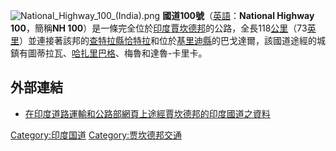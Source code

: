 [[File:National_Highway_100_(India).png|thumb]]
'''國道100號'''（[[英語|英語]]：'''National Highway 100'''，簡稱'''NH 100'''）是一條完全位於[[印度|印度]][[賈坎德邦|賈坎德邦]]的公路，全長118[[公里|公里]]（73[[英里|英里]]）並連接著該邦的[[查特拉縣|查特拉縣]][[恰特拉|恰特拉]]和位於[[基里迪縣|基里迪縣]]的巴戈達爾，該國道途經的城鎮有圖蒂拉瓦、[[哈扎里巴格|哈扎里巴格]]、梅魯和達魯-卡里卡。

==外部連結==
* [http://www.morth.nic.in/statedetailsmain.asp?state=26 在印度道路運輸和公路部網頁上途經賈坎德邦的印度國道之資料]{{Wayback|url=http://www.morth.nic.in/statedetailsmain.asp?state=26 |date=20090410034725 }}

[[Category:印度国道|Category:印度国道]]
[[Category:贾坎德邦交通|Category:贾坎德邦交通]]